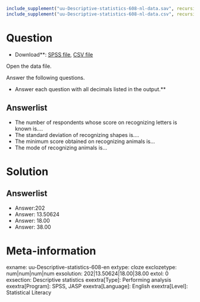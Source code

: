 ```r
include_supplement("uu-Descriptive-statistics-608-nl-data.sav", recursive = TRUE)
include_supplement("uu-Descriptive-statistics-608-nl-data.csv", recursive = TRUE)
```

Question
========

* Download**: [SPSS file](uu-Descriptive-statistics-608-nl-data.sav), [CSV file](uu-Descriptive-statistics-608-nl-data.csv)

Open the data file.

Answer the following questions.

* Answer each question with all decimals listed in the output.**

Answerlist
----------
* The number of respondents whose score on recognizing letters is known is....
* The standard deviation of recognizing shapes is....
* The minimum score obtained on recognizing animals is...
* The mode of recognizing animals is...

Solution
========

Answerlist
----------
* Answer:202
* Answer: 13.50624
* Answer: 18.00
* Answer: 38.00

Meta-information
================
exname: uu-Descriptive-statistics-608-en
extype: cloze
exclozetype: num|num|num|num
exsolution: 202|13.50624|18.00|38.00
extol: 0
exsection: Descriptive statistics
exextra[Type]: Performing analysis
exextra[Program]: SPSS, JASP
exextra[Language]: English
exextra[Level]: Statistical Literacy
